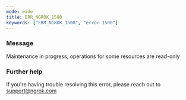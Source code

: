 ```yaml
---
mode: wide
title: ERR_NGROK_1500
keywords: ["ERR_NGROK_1500", "error 1500"]
---
```


### Message

Maintenance in progress, operations for some resources are read-only

### Further help

If you're having trouble resolving this error, please reach out to [support@ngrok.com](mailto:support@ngrok.com?subject=Help%20with%20ERR_NGROK_1500)
